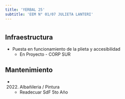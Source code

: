 ```yaml
---
title: 'YERBAL 25'
subtitle: 'EEM N° 01/07 JULIETA LANTERI'
---
```


#
## Infraestructura

* Puesta en funcionamiento de la plieta y accesibilidad 
    + En Proyecto - CORP SUR 


## Mantenimiento

*  (2022) Albañileria / Pintura 
    + Readecuar SdF 5to Año







